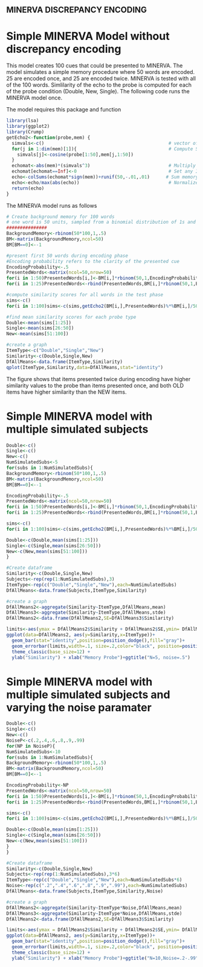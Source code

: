 MINERVA DISCREPANCY ENCODING
----------------------------

# Simple MINERVA Model without discrepancy encoding

This model creates 100 cues that could be presented to MINERVA. The model simulates a simple memory procedure where 50 words are encoded. 25 are encoded once, and 25 are encoded twice. MINERVA is tested with all of the 100 words. Simlilarity of the echo to the probe is computed for each of the probe condition (Double, New, Single). The following code runs the MINERVA model once.

The model requires this package and function
```r
library(lsa)
library(ggplot2)
library(Crump)
getEcho2<-function(probe,mem) {
  simvals<-c()                                              # vector of similarities between probe and memory traces
  for(j in 1:dim(mem)[1]){                                  # Compute Similarities
    simvals[j]<-cosine(probe[1:50],mem[j,1:50])
  }
  echomat<-abs(mem)*(simvals^3)                             # Multiply memory traces by activation value
  echomat[echomat==Inf]<-0                                  # Set any Inf numbers to zero
  echo<-colSums(echomat*sign(mem))+runif(50,-.01,.01)      # Sum memory traces, add noise
  echo<-echo/max(abs(echo))                                 # Normalize Echo
  return(echo)
}
```
The MINERVA model runs as follows

```r
# Create background memory for 100 words
# one word is 50 units, sampled from a binomial distribution of 1s and -1s
###############
BackgroundMemory<-rbinom(50*100,1,.5)
BM<-matrix(BackgroundMemory,ncol=50)
BM[BM==0]<--1

#present first 50 words during encoding phase
#Encoding probability refers to the clarity of the presented cue
EncodingProbability<-.5
PresentedWords<-matrix(ncol=50,nrow=50)
for(i in 1:50)PresentedWords[i,]<-BM[i,]*rbinom(50,1,EncodingProbability)
for(i in 1:25)PresentedWords<-rbind(PresentedWords,BM[i,]*rbinom(50,1,EncodingProbability))

#compute similarity scores for all words in the test phase
sims<-c()
for(i in 1:100)sims<-c(sims,getEcho2(BM[i,],PresentedWords)%*%BM[i,]/50)

#find mean similarity scores for each probe type
Double<-mean(sims[1:25])
Single<-mean(sims[26:50])
New<-mean(sims[51:100])

#create a graph
ItemType<-c("Double","Single","New")
Similarity<-c(Double,Single,New)
DfAllMeans<-data.frame(ItemType,Similarity)
qplot(ItemType,Similarity,data=DfAllMeans,stat="identity")
```

The figure shows that items presented twice during encoding have higher similarity values to the probe than items presented once, and both OLD items have higher similarity than the NEW items. 

# Simple MINERVA model with multiple simulated subjects

```r

Double<-c()
Single<-c()
New<-c()
NumSimulatedSubs<-5
for(subs in 1:NumSimulatedSubs){
BackgroundMemory<-rbinom(50*100,1,.5)
BM<-matrix(BackgroundMemory,ncol=50)
BM[BM==0]<--1

EncodingProbability<-.5
PresentedWords<-matrix(ncol=50,nrow=50)
for(i in 1:50)PresentedWords[i,]<-BM[i,]*rbinom(50,1,EncodingProbability)
for(i in 1:25)PresentedWords<-rbind(PresentedWords,BM[i,]*rbinom(50,1,EncodingProbability))

sims<-c()
for(i in 1:100)sims<-c(sims,getEcho2(BM[i,],PresentedWords)%*%BM[i,]/50)

Double<-c(Double,mean(sims[1:25]))
Single<-c(Single,mean(sims[26:50]))
New<-c(New,mean(sims[51:100]))
}

#Create dataframe
Similarity<-c(Double,Single,New)
Subjects<-rep(rep(1:NumSimulatedSubs),3)
ItemType<-rep(c("Double","Single","New"),each=NumSimulatedSubs)
DfAllMeans<-data.frame(Subjects,ItemType,Similarity)

#create a graph
DfAllMeans2<-aggregate(Similarity~ItemType,DfAllMeans,mean)
DfAllMeans3<-aggregate(Similarity~ItemType,DfAllMeans,stde)
DfAllMeans2<-data.frame(DfAllMeans2,SE=DfAllMeans3$Similarity)

limits<-aes(ymax = DfAllMeans2$Similarity + DfAllMeans2$SE,ymin= DfAllMeans2$Similarity - DfAllMeans2$SE)
ggplot(data=DfAllMeans2, aes(y=Similarity,x=ItemType))+
  geom_bar(stat="identity",position=position_dodge(),fill="gray")+
  geom_errorbar(limits,width=.1, size=.2,color="black", position=position_dodge(.9)) +
  theme_classic(base_size=12) +
  ylab("Similarity") + xlab("Memory Probe")+ggtitle("N=5, noise=.5")
```

# Simple MINERVA model with multiple simulated subjects and varying the noise paramater

```r

Double<-c()
Single<-c()
New<-c()
NoiseP<-c(.2,.4,.6,.8,.9,.99)
for(NP in NoiseP){
NumSimulatedSubs<-10
for(subs in 1:NumSimulatedSubs){
BackgroundMemory<-rbinom(50*100,1,.5)
BM<-matrix(BackgroundMemory,ncol=50)
BM[BM==0]<--1

EncodingProbability<-NP
PresentedWords<-matrix(ncol=50,nrow=50)
for(i in 1:50)PresentedWords[i,]<-BM[i,]*rbinom(50,1,EncodingProbability)
for(i in 1:25)PresentedWords<-rbind(PresentedWords,BM[i,]*rbinom(50,1,EncodingProbability))

sims<-c()
for(i in 1:100)sims<-c(sims,getEcho2(BM[i,],PresentedWords)%*%BM[i,]/50)

Double<-c(Double,mean(sims[1:25]))
Single<-c(Single,mean(sims[26:50]))
New<-c(New,mean(sims[51:100]))
}
}

#Create dataframe
Similarity<-c(Double,Single,New)
Subjects<-rep(rep(1:NumSimulatedSubs),3*6)
ItemType<-rep(c("Double","Single","New"),each=NumSimulatedSubs*6)
Noise<-rep(c(".2",".4",".6",".8",".9",".99"),each=NumSimulatedSubs)
DfAllMeans<-data.frame(Subjects,ItemType,Similarity,Noise)

#create a graph
DfAllMeans2<-aggregate(Similarity~ItemType*Noise,DfAllMeans,mean)
DfAllMeans3<-aggregate(Similarity~ItemType*Noise,DfAllMeans,stde)
DfAllMeans2<-data.frame(DfAllMeans2,SE=DfAllMeans3$Similarity)

limits<-aes(ymax = DfAllMeans2$Similarity + DfAllMeans2$SE,ymin= DfAllMeans2$Similarity - DfAllMeans2$SE)
ggplot(data=DfAllMeans2, aes(y=Similarity,x=ItemType))+
  geom_bar(stat="identity",position=position_dodge(),fill="gray")+
  geom_errorbar(limits,width=.1, size=.2,color="black", position=position_dodge(.9)) +
  theme_classic(base_size=12) +
  ylab("Similarity") + xlab("Memory Probe")+ggtitle("N=10,Noise=.2-.99")+facet_wrap(~Noise)
```

